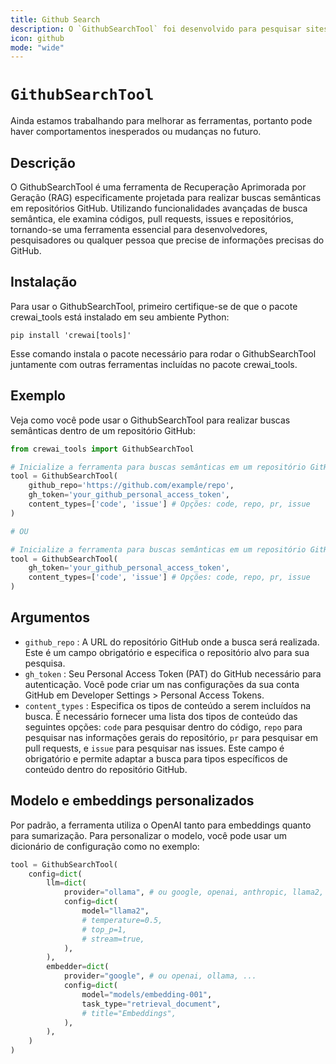 ```yaml
---
title: Github Search
description: O `GithubSearchTool` foi desenvolvido para pesquisar sites e convertê-los em markdown limpo ou dados estruturados.
icon: github
mode: "wide"
---
```


# `GithubSearchTool`

<Note>
    Ainda estamos trabalhando para melhorar as ferramentas, portanto pode haver comportamentos inesperados ou mudanças no futuro.
</Note>

## Descrição

O GithubSearchTool é uma ferramenta de Recuperação Aprimorada por Geração (RAG) especificamente projetada para realizar buscas semânticas em repositórios GitHub. Utilizando funcionalidades avançadas de busca semântica, ele examina códigos, pull requests, issues e repositórios, tornando-se uma ferramenta essencial para desenvolvedores, pesquisadores ou qualquer pessoa que precise de informações precisas do GitHub.

## Instalação

Para usar o GithubSearchTool, primeiro certifique-se de que o pacote crewai_tools está instalado em seu ambiente Python:

```shell
pip install 'crewai[tools]'
```

Esse comando instala o pacote necessário para rodar o GithubSearchTool juntamente com outras ferramentas incluídas no pacote crewai_tools.

## Exemplo

Veja como você pode usar o GithubSearchTool para realizar buscas semânticas dentro de um repositório GitHub:

```python Code
from crewai_tools import GithubSearchTool

# Inicialize a ferramenta para buscas semânticas em um repositório GitHub específico
tool = GithubSearchTool(
	github_repo='https://github.com/example/repo',
	gh_token='your_github_personal_access_token',
	content_types=['code', 'issue'] # Opções: code, repo, pr, issue
)

# OU

# Inicialize a ferramenta para buscas semânticas em um repositório GitHub específico, permitindo que o agente pesquise em qualquer repositório caso tome conhecimento durante a execução
tool = GithubSearchTool(
	gh_token='your_github_personal_access_token',
	content_types=['code', 'issue'] # Opções: code, repo, pr, issue
)
```

## Argumentos

- `github_repo` : A URL do repositório GitHub onde a busca será realizada. Este é um campo obrigatório e especifica o repositório alvo para sua pesquisa.
- `gh_token` : Seu Personal Access Token (PAT) do GitHub necessário para autenticação. Você pode criar um nas configurações da sua conta GitHub em Developer Settings > Personal Access Tokens.
- `content_types` : Especifica os tipos de conteúdo a serem incluídos na busca. É necessário fornecer uma lista dos tipos de conteúdo das seguintes opções: `code` para pesquisar dentro do código, 
`repo` para pesquisar nas informações gerais do repositório, `pr` para pesquisar em pull requests, e `issue` para pesquisar nas issues. 
Este campo é obrigatório e permite adaptar a busca para tipos específicos de conteúdo dentro do repositório GitHub.

## Modelo e embeddings personalizados

Por padrão, a ferramenta utiliza o OpenAI tanto para embeddings quanto para sumarização. Para personalizar o modelo, você pode usar um dicionário de configuração como no exemplo:

```python Code
tool = GithubSearchTool(
    config=dict(
        llm=dict(
            provider="ollama", # ou google, openai, anthropic, llama2, ...
            config=dict(
                model="llama2",
                # temperature=0.5,
                # top_p=1,
                # stream=true,
            ),
        ),
        embedder=dict(
            provider="google", # ou openai, ollama, ...
            config=dict(
                model="models/embedding-001",
                task_type="retrieval_document",
                # title="Embeddings",
            ),
        ),
    )
)
```